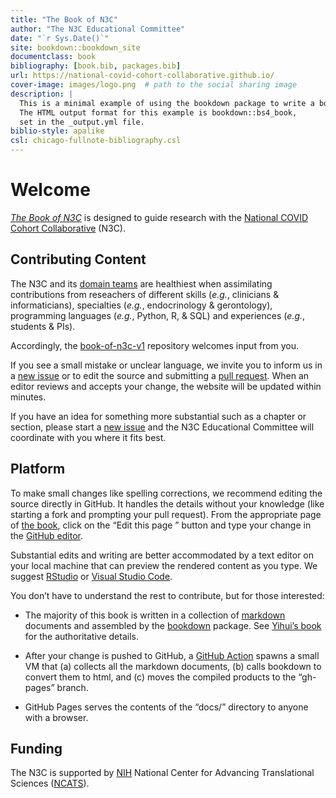 ```yaml
---
title: "The Book of N3C"
author: "The N3C Educational Committee"
date: "`r Sys.Date()`"
site: bookdown::bookdown_site
documentclass: book
bibliography: [book.bib, packages.bib]
url: https://national-covid-cohort-collaborative.github.io/
cover-image: images/logo.png  # path to the social sharing image
description: |
  This is a minimal example of using the bookdown package to write a book.
  The HTML output format for this example is bookdown::bs4_book,
  set in the _output.yml file.
biblio-style: apalike
csl: chicago-fullnote-bibliography.csl
---
```


Welcome {.unnumbered}
==================

*[The Book of N3C](https://national-covid-cohort-collaborative.github.io/book-of-n3c-v1/)* is designed to guide research with the [National COVID Cohort Collaborative](https://ncats.nih.gov/n3c) (N3C).

Contributing Content
------------------

The N3C and its [domain teams](https://covid.cd2h.org/domain-teams) are healthiest when assimilating contributions from reseachers of different skills (*e.g.*, clinicians & informaticians), specialties (*e.g.*, endocrinology & gerontology), programming languages (*e.g.*, Python, R, & SQL) and experiences (*e.g.*, students & PIs).

Accordingly, the [book-of-n3c-v1](https://github.com/National-COVID-Cohort-Collaborative/book-of-n3c-v1) repository welcomes input from you.

If you see a small mistake or unclear language, we invite you to inform us in a [new issue](https://github.com/National-COVID-Cohort-Collaborative/book-of-n3c-v1/issues) or to edit the source and submitting a [pull request](https://docs.github.com/en/github/collaborating-with-pull-requests/proposing-changes-to-your-work-with-pull-requests/about-pull-requests).  When an editor reviews and accepts your change, the website will be updated within minutes.

If you have an idea for something more substantial such as a chapter or section, please start a [new issue](https://github.com/National-COVID-Cohort-Collaborative/book-of-n3c-v1/issues) and the N3C Educational Committee will coordinate with you where it fits best.

Platform
------------------

To make small changes like spelling corrections, we recommend editing the source directly in GitHub.  It handles the details without your knowledge (like starting a fork and prompting your pull request).  From the appropriate page of [the book](https://national-covid-cohort-collaborative.github.io/book-of-n3c-v1/), click on the "Edit this page <span class="fab fa-github" aria-hidden="true"></span>" button and type your change in the [GitHub editor](https://docs.github.com/en/repositories/working-with-files/managing-files/editing-files).

Substantial edits and writing are better accommodated by a text editor on your local machine that can preview the rendered content as you type.  We suggest [RStudio](https://www.rstudio.com/products/rstudio/) or [Visual Studio Code](https://code.visualstudio.com/).

You don't have to understand the rest to contribute, but for those interested:

* The majority of this book is written in a collection of [markdown](https://guides.github.com/features/mastering-markdown/) documents and assembled by the [bookdown](https://bookdown.org/) package.  See [Yihui's book](https://bookdown.org/yihui/bookdown/) for the authoritative details.

* After your change is pushed to GitHub, a [GitHub Action](https://docs.github.com/en/actions/learn-github-actions/understanding-github-actions) spawns a small VM that (a) collects all the markdown documents, (b) calls bookdown to convert them to html, and (c) moves the compiled products to the "gh-pages" branch.

* GitHub Pages serves the contents of the "docs/" directory to anyone with a browser.

Funding
------------------

The N3C is supported by [NIH](https://www.nih.gov/) National Center for Advancing Translational Sciences ([NCATS](https://ncats.nih.gov/)).
